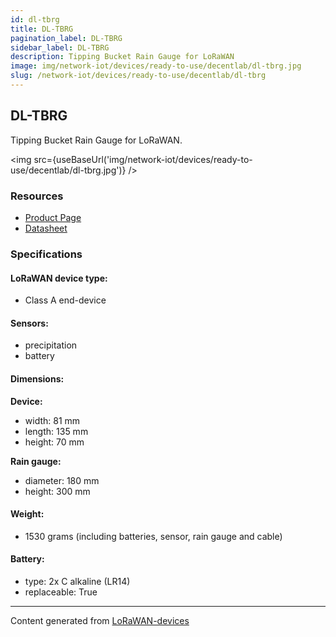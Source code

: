 ```yaml
---
id: dl-tbrg
title: DL-TBRG
pagination_label: DL-TBRG
sidebar_label: DL-TBRG
description: Tipping Bucket Rain Gauge for LoRaWAN
image: img/network-iot/devices/ready-to-use/decentlab/dl-tbrg.jpg
slug: /network-iot/devices/ready-to-use/decentlab/dl-tbrg
---
```



## DL-TBRG

Tipping Bucket Rain Gauge for LoRaWAN.

<img src={useBaseUrl('img/network-iot/devices/ready-to-use/decentlab/dl-tbrg.jpg')} />

### Resources

- [Product Page](https://www.decentlab.com/products/tipping-bucket-rain-gauge-for-lorawan)
- [Datasheet](https://cdn.decentlab.com/download/datasheets/Decentlab-DL-TBRG-datasheet.pdf)

### Specifications

#### LoRaWAN device type:

- Class A end-device

#### Sensors:

- precipitation
- battery

#### Dimensions:

**Device:**

- width: 81 mm
- length: 135 mm
- height: 70 mm

**Rain gauge:**

- diameter: 180 mm
- height: 300 mm

#### Weight:

- 1530 grams (including batteries, sensor, rain gauge and cable)

#### Battery:

- type: 2x C alkaline (LR14)
- replaceable: True

---

Content generated from [LoRaWAN-devices](https://github.com/TheThingsNetwork/lorawan-devices)
